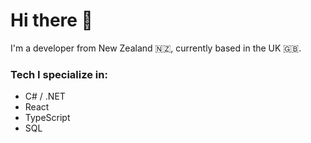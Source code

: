 # Hi there 👋

I'm a developer from New Zealand 🇳🇿, currently based in the UK 🇬🇧.

### Tech I specialize in:
- C# / .NET
- React
- TypeScript
- SQL


